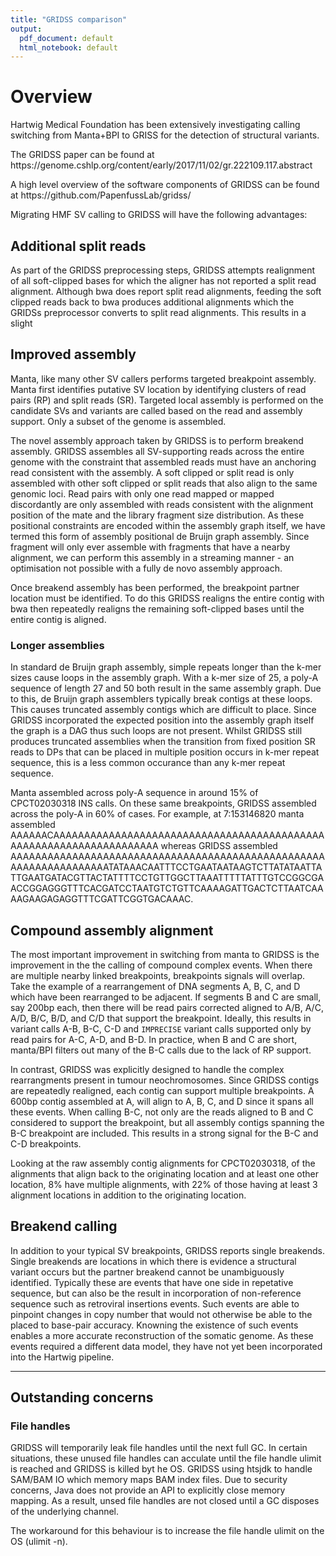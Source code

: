 ```yaml
---
title: "GRIDSS comparison"
output:
  pdf_document: default
  html_notebook: default
---
```


# Overview

Hartwig Medical Foundation has been extensively investigating calling 
switching from Manta+BPI to GRISS for the detection of structural variants.

The GRIDSS paper can be found at https://genome.cshlp.org/content/early/2017/11/02/gr.222109.117.abstract

A high level overview of the software components of GRIDSS can be found at https://github.com/PapenfussLab/gridss/

Migrating HMF SV calling to GRIDSS will have the following advantages:

## Additional split reads

As part of the GRIDSS preprocessing steps, GRIDSS attempts realignment of all soft-clipped bases for which the aligner has not reported a split read alignment.
Although bwa does report split read alignments, feeding the soft clipped reads back to bwa produces additional alignments which the GRIDSs preprocessor converts to split read alignments.
This results in a slight

## Improved assembly

Manta, like many other SV callers performs targeted breakpoint assembly.
Manta first identifies putative SV location by identifying clusters of read pairs (RP) and split reads (SR).
Targeted local assembly is performed on the candidate SVs and variants are called based on the read and assembly support.
Only a subset of the genome is assembled.

The novel assembly approach taken by GRIDSS is to perform breakend assembly.
GRIDSS assembles all SV-supporting reads across the entire genome with the constraint that assembled reads must have an anchoring read consistent with the assembly.
A soft clipped or split read is only assembled with other soft clipped or split reads that also align to the same genomic loci.
Read pairs with only one read mapped or mapped discordantly are only assembled with reads consistent with the alignment position of the mate and the library fragment size distribution.
As these positional constraints are encoded within the assembly graph itself, we have termed this form of assembly positional de Bruijn graph assembly.
Since fragment will only ever assemble with fragments that have a nearby alignment, we can perform this assembly in a streaming manner - an optimisation not possible with a fully de novo assembly approach.

Once breakend assembly has been performed, the breakpoint partner location must be identified.
To do this GRIDSS realigns the entire contig with bwa then repeatedly realigns the remaining soft-clipped bases until the entire contig is aligned.

### Longer assemblies

In standard de Bruijn graph assembly, simple repeats longer than the k-mer sizes cause loops in the assembly graph.
With a k-mer size of 25, a poly-A sequence of length 27 and 50 both result in the same assembly graph.
Due to this, de Bruijn graph assemblers typically break contigs at these loops.
This causes truncated assembly contigs which are difficult to place.
Since GRIDSS incorporated the expected position into the assembly graph itself the graph is a DAG thus such loops are not present.
Whilst GRIDSS still produces truncated assemblies when the transition from fixed position SR reads to DPs that can be placed in multiple position occurs in k-mer repeat sequence, this is a less common occurance than any k-mer repeat sequence.

Manta assembled across poly-A sequence in around 15% of CPCT02030318 INS calls. On these same breakpoints, GRIDSS assembled across the poly-A in 60% of cases. For example, at 7:153146820 manta assembled AAAAAACAAAAAAAAAAAAAAAAAAAAAAAAAAAAAAAAAAAAAAAAAAAAAAAAAAAAAAAAAAAAAAAAAAAA whereas GRIDSS assembled AAAAAAAAAAAAAAAAAAAAAAAAAAAAAAAAAAAAAAAAAAAAAAAAAAAAAAAAAAAAAAAAAAATATAAACAATTTCCTGAATAATAAGTCTTATATAATTATTGAATGATACGTTACTATTTTCCTGTTGGCTTAAATTTTTATTTGTCCGGCGAACCGGAGGGTTTCACGATCCTAATGTCTGTTCAAAAGATTGACTCTTAATCAAAAGAAGAGAGGTTTCGATTCGGTGACAAAC.

## Compound assembly alignment

The most important improvement in switching from manta to GRIDSS is the improvement in the the calling of compound complex events.
When there are multiple nearby linked breakpoints, breakpoints signals will overlap.
Take the example of a rearrangement of DNA segments A, B, C, and D which have been rearranged to be adjacent.
If segments B and C are small, say 200bp each, then there will be read pairs corrected aligned to A/B, A/C, A/D, B/C, B/D, and C/D that support the breakpoint.
Ideally, this results in variant calls A-B, B-C, C-D and `IMPRECISE` variant calls supported only by read pairs for A-C, A-D, and B-D.
In practice, when B and C are short, manta/BPI filters out many of the B-C calls due to the lack of RP support.

In contrast, GRIDSS was explicitly designed to handle the complex rearrangments present in tumour neochromosomes.
Since GRIDSS contigs are repeatedly realigned, each contig can support multiple breakpoints.
A 600bp contig assembled at A, will align to A, B, C, and D since it spans all these events.
When calling B-C, not only are the reads aligned to B and C considered to support the breakpoint, but all assembly contigs spanning the B-C breakpoint are included.
This results in a strong signal for the B-C and C-D breakpoints.

Looking at the raw assembly contig alignments for CPCT02030318, of the alignments that align back to the originating location and at least one other location, 8% have multiple alignments, with 22% of those having at least 3 alignment locations in addition to the originating location.

## Breakend calling

In addition to your typical SV breakpoints, GRIDSS reports single breakends.
Single breakends are locations in which there is evidence a structural variant occurs but the partner breakend cannot be unambiguously identified.
Typically these are events that have one side in repetative sequence, but can also be the result in incorporation of non-reference sequence such as retroviral insertions events.
Such events are able to pinpoint changes in copy number that would not otherwise be able to the placed to base-pair accuracy.
Knowning the existence of such events enables a more accurate reconstruction of the somatic genome.
As these events required a different data model, they have not yet been incorporated into the Hartwig pipeline.

----

## Outstanding concerns

### File handles

GRIDSS will temporarily leak file handles until the next full GC.
In certain situations, these unused file handles can acculate until the file handle ulimit is reached and GRIDSS is killed byt he OS.
GRIDSS using htsjdk to handle SAM/BAM IO which memory maps BAM index files.
Due to security concerns, Java does not provide an API to explicitly close memory mapping.
As a result, unsed file handles are not closed until a GC disposes of the underlying channel.

The workaround for this behaviour is to increase the file handle ulimit on the OS (ulimit -n).





